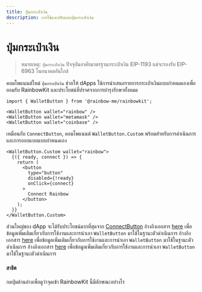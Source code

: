 ```yaml
---
title: ปุ่มกระเป๋าเงิน
description: การใช้และปรับแต่งปุ่มกระเป๋าเงิน
---
```


# ปุ่มกระเป๋าเงิน

> หมายเหตุ: `ปุ่มกระเป๋าเงิน` ปัจจุบันอาศัยมาตรฐานกระเป๋าเงิน EIP-1193 แต่จะรองรับ EIP-6963 ในอนาคตอันใกล้

คอมโพแนนต์ใหม่ `ปุ่มกระเป๋าเงิน` ช่วยให้ dApps ใช้การนำเสนอรายการกระเป๋าเงินแบบกำหนดเองเพื่อยอมรับ RainbowKit และประโยชน์ที่ปราศจากการบำรุงรักษาทั้งหมด

```tsx
import { WalletButton } from '@rainbow-me/rainbowkit';

<WalletButton wallet="rainbow" />
<WalletButton wallet="metamask" />
<WalletButton wallet="coinbase" />
```

เหมือนกับ `ConnectButton`, คอมโพแนนต์ `WalletButton.Custom` พร้อมสำหรับการดำเนินการและการออกแบบแบบกำหนดเอง

```tsx
<WalletButton.Custom wallet="rainbow">
  {({ ready, connect }) => {
    return (
      <button
        type="button"
        disabled={!ready}
        onClick={connect}
      >
        Connect Rainbow
      </button>
    );
  }}
</WalletButton.Custom>
```

ส่วนใหญ่ของ dApp จะได้รับประโยชน์มากที่สุดจาก [ConnectButton](https://www.rainbowkit.com/docs/connect-button) อ้างอิงเอกสาร [here](https://www.rainbowkit.com/docs/wallet-button) เพื่อข้อมูลเพิ่มเติมเกี่ยวกับการใช้งานและการนำเอา `WalletButton` มาใช้ในฐานะตัวดำเนินการ อ้างอิงเอกสาร [here](https://www.rainbowkit.com/docs/wallet-button) เพื่อข้อมูลเพิ่มเติมเกี่ยวกับการใช้งานและการนำเอา `WalletButton` มาใช้ในฐานะตัวดำเนินการ อ้างอิงเอกสาร [here](https://www.rainbowkit.com/docs/wallet-button) เพื่อข้อมูลเพิ่มเติมเกี่ยวกับการใช้งานและการนำเอา `WalletButton` มาใช้ในฐานะตัวดำเนินการ

#### สาธิต

กดปุ่มด้านล่างเพื่อดูว่าจุดเข้า RainbowKit นี้มีลักษณะอย่างไร

<WalletButtonDemo />
